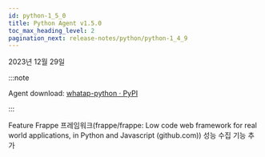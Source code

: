 ```yaml
---
id: python-1_5_0
title: Python Agent v1.5.0
toc_max_heading_level: 2
pagination_next: release-notes/python/python-1_4_9
---
```


2023년 12월 29일

:::note

Agent download: [whatap-python · PyPI](https://pypi.org/project/whatap-python/1.5.0/)

:::

<Status>Feature</Status> Frappe 프레임워크(<Link to="https://github.com/frappe/frappe">frappe/frappe: Low code web framework for real world applications, in Python and Javascript (github.com)</Link>) 성능 수집 기능 추가